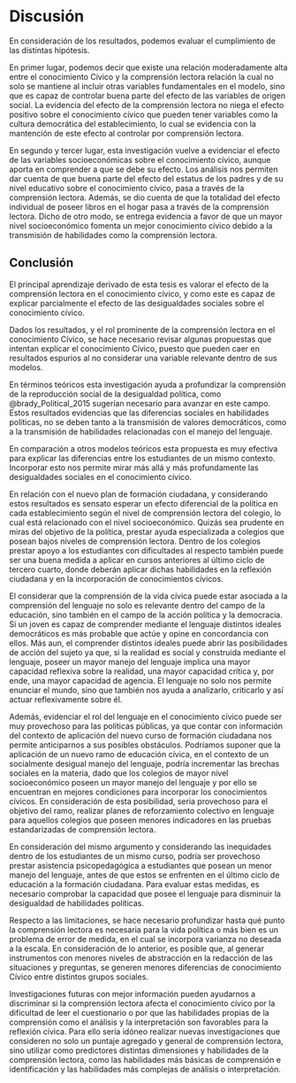 
# Discusión

En consideración de los resultados, podemos evaluar el cumplimiento de las distintas hipótesis. 

En primer lugar, podemos decir que existe una relación moderadamente alta entre el conocimiento Cívico y la comprensión lectora relación la cual no solo se mantiene al incluir otras variables fundamentales en el modelo, sino que es capaz de controlar buena parte del efecto de las variables de origen social. La evidencia del efecto de la comprensión lectora no niega el efecto positivo sobre el conocimiento cívico que pueden tener variables como la cultura democrática del establecimiento, lo cual se evidencia con la mantención de este efecto al controlar por comprensión lectora.

En segundo y tercer lugar, esta investigación vuelve a evidenciar el efecto de las variables socioeconómicas sobre el conocimiento cívico, aunque aporta en comprender a que se debe su efecto. Los análisis nos permiten dar cuenta de que buena parte del efecto del estatus de los padres y de su nivel educativo sobre el conocimiento cívico, pasa a través de la comprensión lectora. Además, se dio cuenta de que la totalidad del efecto individual de poseer libros en el hogar pasa a través de la comprensión lectora. Dicho de otro modo, se entrega evidencia a favor de que un mayor nivel socioeconómico fomenta un mejor conocimiento cívico debido a la transmisión de habilidades como la comprensión lectora. 




## Conclusión 

El principal aprendizaje derivado de esta tesis es valorar el efecto de la comprensión lectora en el conocimiento cívico, y como este es capaz de explicar parcialmente el efecto de las desigualdades sociales sobre el conocimiento cívico. 

Dados los resultados, y el rol prominente de la comprensión lectora en el conocimiento Cívico, se hace necesario revisar algunas propuestas que intentan explicar el conocimiento Cívico, puesto que pueden caer en resultados espurios al no considerar una variable relevante dentro de sus modelos. 

En términos teóricos esta investigación ayuda a profundizar la comprensión de la reproducción social de la desigualdad política, como @brady_Political_2015 sugerían necesario para avanzar en este campo. Estos resultados evidencias que las diferencias sociales en habilidades políticas, no se deben tanto a la transmisión de valores democráticos, como a la transmisión de habilidades relacionadas con el manejo del lenguaje. 

En comparación a otros modelos teóricos esta propuesta es muy efectiva para explicar las diferencias entre los estudiantes de un mismo contexto. Incorporar esto nos permite mirar más allá y más profundamente las desigualdades sociales en el conocimiento cívico.

En relación con el nuevo plan de formación ciudadana, y considerando estos resultados es sensato esperar un efecto diferencial de la política en cada establecimiento según el nivel de comprensión lectora del colegio, lo cual está relacionado con el nivel socioeconómico. Quizás sea prudente en miras del objetivo de la política, prestar ayuda especializada a colegios que posean bajos niveles de comprensión lectora. Dentro de los colegios prestar apoyo a los estudiantes con dificultades al respecto también puede ser una buena medida a aplicar en cursos anteriores al último ciclo de tercero cuarto, donde deberán aplicar dichas habilidades en la reflexión ciudadana y en la incorporación de conocimientos cívicos.

El considerar que la comprensión de la vida cívica puede estar asociada a la comprensión del lenguaje no solo es relevante dentro del campo de la educación, sino también en el campo de la acción política y la democracia. Si un joven es capaz de comprender mediante el lenguaje distintos ideales democráticos es más probable que actúe y opine en concordancia con ellos. Más aun, el comprender distintos ideales puede abrir las posibilidades de acción del sujeto ya que, si la realidad es social y construida mediante el lenguaje, poseer un mayor manejo del lenguaje implica una mayor capacidad reflexiva sobre la realidad, una mayor capacidad crítica y, por ende, una mayor capacidad de agencia. El lenguaje no solo nos permite enunciar el mundo, sino que también nos ayuda a analizarlo, criticarlo y así actuar reflexivamente sobre él. 

Además, evidenciar el rol del lenguaje en el conocimiento cívico puede ser muy provechoso para las políticas públicas, ya que contar con información del contexto de aplicación del nuevo curso de formación ciudadana nos permite anticiparnos a sus posibles obstáculos. Podríamos suponer que la aplicación de un nuevo ramo de educación cívica, en el contexto de un socialmente desigual manejo del lenguaje, podría incrementar las brechas sociales en la materia, dado que los colegios de mayor nivel socioeconómico poseen un mayor manejo del lenguaje y por ello se encuentran en mejores condiciones para incorporar los conocimientos cívicos. En consideración de esta posibilidad, seria provechoso para el objetivo del ramo, realizar planes de reforzamiento colectivo en lenguaje para aquellos colegios que poseen menores indicadores en las pruebas estandarizadas de comprensión lectora.


En consideración del mismo argumento y considerando las inequidades dentro de los estudiantes de un mismo curso, podría ser provechoso prestar asistencia psicopedagógica a estudiantes que posean un menor manejo del lenguaje, antes de que estos se enfrenten en el último ciclo de educación a la formación ciudadana. Para evaluar estas medidas, es necesario comprobar la capacidad que posee el lenguaje para disminuir la desigualdad de habilidades políticas.

Respecto a las limitaciones, se hace necesario profundizar hasta qué punto la comprensión lectora es necesaria para la vida política o más bien es un problema de error de medida, en el cual se incorpora varianza no deseada a la escala. En consideración de lo anterior, es posible que, al generar instrumentos con menores niveles de abstracción en la redacción de las situaciones y preguntas, se generen menores diferencias de conocimiento Cívico entre distintos grupos sociales. 


Investigaciones futuras con mejor información pueden ayudarnos a discriminar si la comprensión lectora afecta el conocimiento cívico por la dificultad de leer el cuestionario o por que las habilidades propias de la comprensión como el análisis y la interpretación son favorables para la reflexión cívica. Para ello sería idóneo realizar nuevas investigaciones que consideren no solo un puntaje agregado y general de comprensión lectora, sino utilizar como predictores distintas dimensiones y habilidades de la comprensión lectora, como las habilidades más básicas de comprensión e identificación y las habilidades más complejas de análisis o interpretación. 

